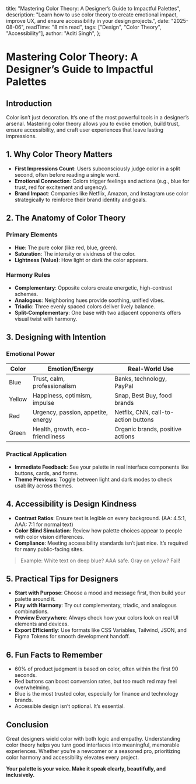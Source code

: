 
  title: "Mastering Color Theory: A Designer’s Guide to Impactful Palettes",
  description:
    "Learn how to use color theory to create emotional impact, improve UX, and ensure accessibility in your design projects.",
  date: "2025-08-06",
  readTime: "8 min read",
  tags: ["Design", "Color Theory", "Accessibility"],
  author: "Aditi Singh",
};

<BlogLayout metadata={metadata}>

# Mastering Color Theory: A Designer’s Guide to Impactful Palettes

## Introduction

Color isn’t just decoration. It’s one of the most powerful tools in a designer’s arsenal. Mastering color theory allows you to evoke emotion, build trust, ensure accessibility, and craft user experiences that leave lasting impressions.

## 1. Why Color Theory Matters

- **First Impressions Count**: Users subconsciously judge color in a split second, often before reading a single word.
- **Emotional Connection**: Colors trigger feelings and actions (e.g., blue for trust, red for excitement and urgency).
- **Brand Impact**: Companies like Netflix, Amazon, and Instagram use color strategically to reinforce their brand identity and goals.

## 2. The Anatomy of Color Theory

### Primary Elements

- **Hue**: The pure color (like red, blue, green).
- **Saturation**: The intensity or vividness of the color.
- **Lightness (Value)**: How light or dark the color appears.

### Harmony Rules

- **Complementary**: Opposite colors create energetic, high-contrast schemes.
- **Analogous**: Neighboring hues provide soothing, unified vibes.
- **Triadic**: Three evenly spaced colors deliver lively balance.
- **Split-Complementary**: One base with two adjacent opponents offers visual twist with harmony.

## 3. Designing with Intention

### Emotional Power

| Color  | Emotion/Energy                     | Real-World Use                       |
| ------ | ---------------------------------- | ------------------------------------ |
| Blue   | Trust, calm, professionalism       | Banks, technology, PayPal            |
| Yellow | Happiness, optimism, impulse       | Snap, Best Buy, food brands          |
| Red    | Urgency, passion, appetite, energy | Netflix, CNN, call-to-action buttons |
| Green  | Health, growth, eco-friendliness   | Organic brands, positive actions     |

### Practical Application

- **Immediate Feedback**: See your palette in real interface components like buttons, cards, and forms.
- **Theme Previews**: Toggle between light and dark modes to check usability across themes.

## 4. Accessibility is Design Kindness

- **Contrast Ratios**: Ensure text is legible on every background. (AA: 4.5:1, AAA: 7:1 for normal text)
- **Color Blind Simulation**: Review how palette choices appear to people with color vision differences.
- **Compliance**: Meeting accessibility standards isn’t just nice. It’s required for many public-facing sites.

> Example: White text on deep blue? AAA safe. Gray on yellow? Fail!

## 5. Practical Tips for Designers

- **Start with Purpose**: Choose a mood and message first, then build your palette around it.
- **Play with Harmony**: Try out complementary, triadic, and analogous combinations.
- **Preview Everywhere**: Always check how your colors look on real UI elements and devices.
- **Export Efficiently**: Use formats like CSS Variables, Tailwind, JSON, and Figma Tokens for smooth development handoff.

## 6. Fun Facts to Remember

- 60% of product judgment is based on color, often within the first 90 seconds.
- Red buttons can boost conversion rates, but too much red may feel overwhelming.
- Blue is the most trusted color, especially for finance and technology brands.
- Accessible design isn’t optional. It’s essential.

## Conclusion

Great designers wield color with both logic and empathy. Understanding color theory helps you turn good interfaces into meaningful, memorable experiences. Whether you’re a newcomer or a seasoned pro, prioritizing color harmony and accessibility elevates every project.

**Your palette is your voice. Make it speak clearly, beautifully, and inclusively.**

</BlogLayout>
